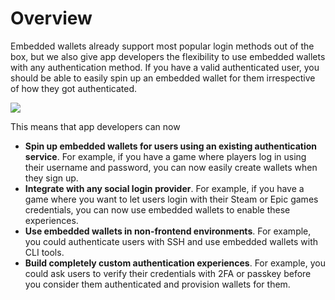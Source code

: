 

# Overview

Embedded wallets already support most popular login methods out of the box, but we also give app developers the flexibility to use 
embedded wallets with any authentication method. If you have a valid authenticated user, you should be able to easily spin up an 
embedded wallet for them irrespective of how they got authenticated.

   <div className="border rounded-lg p-6">
   	<Image src={EWSpeedRacer} />
   </div>

   
This means that app developers can now

- **Spin up embedded wallets for users using an existing authentication service**. For example, if you have a game where players log in using their username and password, you can now easily create wallets when they sign up.
- **Integrate with any social login provider**. For example, if you have a game where you want to let users login with their Steam or Epic games credentials, you can now use embedded wallets to enable these experiences.
- **Use embedded wallets in non-frontend environments**. For example, you could authenticate users with SSH and use embedded wallets with CLI tools.
- **Build completely custom authentication experiences**. For example, you could ask users to verify their credentials with 2FA or passkey before you consider them authenticated and provision wallets for them.

